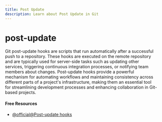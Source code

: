 ```yaml
---
title: Post Update
description: Learn about Post Update in Git
---
```


# post-update

Git post-update hooks are scripts that run automatically after a successful push to a repository. These hooks are executed on the remote repository and are typically used for server-side tasks such as updating other services, triggering continuous integration processes, or notifying team members about changes. Post-update hooks provide a powerful mechanism for automating workflows and maintaining consistency across different parts of a project's infrastructure, making them an essential tool for streamlining development processes and enhancing collaboration in Git-based projects.

#### Free Resources

- [@official@Post-update hooks](https://git-scm.com/docs/githooks#post-update)
